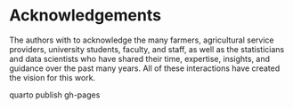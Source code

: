 # Acknowledgements {.unnumbered}

The authors with to acknowledge the many farmers, agricultural service providers, university students, faculty, and staff, as well as the statisticians and data scientists who have shared their time, expertise, insights, and guidance over the past many years. All of these interactions have created the vision for this work.

quarto publish gh-pages
